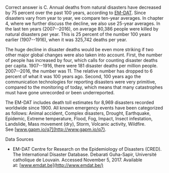 Correct answer is C. Annual deaths from natural disasters have decreased by 75 percent over the past 100 years, according to [EM-DAT](http://www.emdat.be/). Since disasters vary from year to year, we compare ten-year averages. In chapter 4, where we further discuss the decline, we also use 25-year averages. In the last ten years (2007--2016), on average 80,386 people were killed by natural disasters per year. This is 25 percent of the number 100 years earlier (1907--1916), when it was 325,742 deaths per year.

The huge decline in disaster deaths would be even more striking if two other major global changes were also taken into account. First, the number of people has increased by four, which calls for counting disaster deaths per capita. 1907--1916, there were 181 disaster deaths per million people. 2007--2016, the number was 11. The relative number has dropped to 6 percent of what it was 100 years ago. Second, 100 years ago the communication technologies for reporting disasters were very primitive, compared to the monitoring of today, which means that many catastrophes must have gone unrecorded or been underreported.

The EM-DAT includes death toll estimates for 8,969 disasters recorded worldwide since 1900. All known emergency events have been categorized as follows: Animal accident, Complex disasters, Drought, Earthquake, Epidemic, Extreme temperature, Flood, Fog, Impact, Insect infestation, Landslide, Mass movement (dry), Storm, Volcanic activity, Wildfire. See [www.gapm.io/q7](http://www.gapm.io/q7).

Data Sources

-   EM-DAT Centre for Research on the Epidemiology of Disasters (CRED). The International Disaster Database. Debarati Guha-Sapir, Université catholique de Louvain. Accessed November 5, 2017. Available at: [www.emdat.be](http://www.emdat.be/)